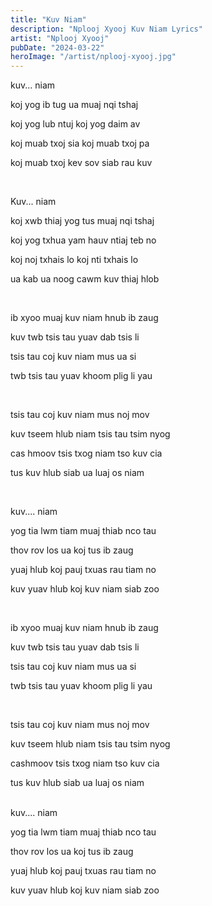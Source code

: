 ```yaml
---
title: "Kuv Niam"
description: "Nplooj Xyooj Kuv Niam Lyrics"
artist: "Nplooj Xyooj"
pubDate: "2024-03-22"
heroImage: "/artist/nplooj-xyooj.jpg"
---
```


kuv... niam

koj yog ib tug ua muaj nqi tshaj

koj yog lub ntuj koj yog daim av

koj muab txoj sia koj muab txoj pa

koj muab txoj kev sov siab rau kuv

<br />

Kuv... niam

koj xwb thiaj yog tus muaj nqi tshaj

koj yog txhua yam hauv ntiaj teb no

koj noj txhais lo koj nti txhais lo

ua kab ua noog cawm kuv thiaj hlob

<br />

ib xyoo muaj kuv niam hnub ib zaug

kuv twb tsis tau yuav dab tsis li

tsis tau coj kuv niam mus ua si

twb tsis tau yuav khoom plig li yau

<br />

tsis tau coj kuv niam mus noj mov

kuv tseem hlub niam tsis tau tsim nyog

cas hmoov tsis txog niam tso kuv cia

tus kuv hlub siab ua luaj os niam

<br />

kuv.... niam

yog tia lwm tiam muaj thiab nco tau

thov rov los ua koj tus ib zaug

yuaj hlub koj pauj txuas rau tiam no

kuv yuav hlub koj kuv niam siab zoo

<br />

ib xyoo muaj kuv niam hnub ib zaug

kuv twb tsis tau yuav dab tsis li

tsis tau coj kuv niam mus ua si

twb tsis tau yuav khoom plig li yau

<br />

tsis tau coj kuv niam mus noj mov

kuv tseem hlub niam tsis tau tsim nyog

cashmoov tsis txog niam tso kuv cia

tus kuv hlub siab ua luaj os niam

<br />
kuv.... niam

yog tia lwm tiam muaj thiab nco tau

thov rov los ua koj tus ib zaug

yuaj hlub koj pauj txuas rau tiam no

kuv yuav hlub koj kuv niam siab zoo
